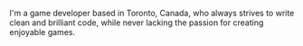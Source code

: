 I'm a game developer based in Toronto, Canada, who always strives to write clean and brilliant code, while never lacking the passion for creating enjoyable games.
